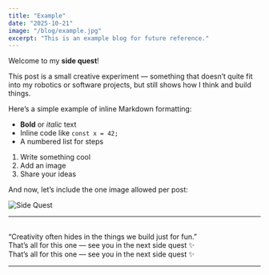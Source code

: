 ```yaml
---
title: "Example"
date: "2025-10-21"
image: "/blog/example.jpg"
excerpt: "This is an example blog for future reference."
---
```


Welcome to my **side quest**!

This post is a small creative experiment — something that doesn’t quite fit into my robotics or software projects, but still shows how I think and build things.

Here’s a simple example of inline Markdown formatting:

- **Bold** or _italic_ text
- Inline code like `const x = 42;`
- A numbered list for steps

1. Write something cool
2. Add an image
3. Share your ideas

And now, let’s include the one image allowed per post:

<Image src="/blog/example.jpg" alt="Side Quest" width={800} height={450} />

---

<br />
“Creativity often hides in the things we build just for fun.”

<br />
That’s all for this one — see you in the next side quest ✨

<br />
That’s all for this one — see you in the next side quest ✨

---
